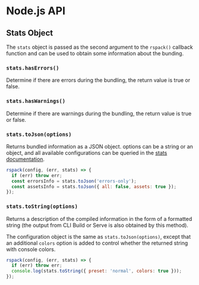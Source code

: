 # Node.js API

## Stats Object

The `stats` object is passed as the second argument to the `rspack()` callback function and can be used to obtain some information about the bunding.

### `stats.hasErrors()`

Determine if there are errors during the bundling, the return value is true or false.

### `stats.hasWarnings()`

Determine if there are warnings during the bundling, the return value is true or false.

### `stats.toJson(options)`

Returns bundled information as a JSON object. options can be a string or an object, and all available configurations can be queried in the [stats documentation](/config/stats).

```js
rspack(config, (err, stats) => {
  if (err) throw err;
  const errorsInfo = stats.toJson('errors-only');
  const assetsInfo = stats.toJson({ all: false, assets: true });
});
```

### `stats.toString(options)`

Returns a description of the compiled information in the form of a formatted string (the output from CLI Build or Serve is also obtained by this method).

The configuration object is the same as `stats.toJson(options)`, except that an additional `colors` option is added to control whether the returned string with console colors.

```js
rspack(config, (err, stats) => {
  if (err) throw err;
  console.log(stats.toString({ preset: 'normal', colors: true }));
});
```

